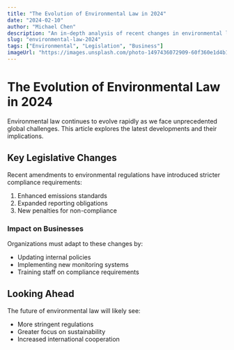 ```yaml
---
title: "The Evolution of Environmental Law in 2024"
date: "2024-02-10"
author: "Michael Chen"
description: "An in-depth analysis of recent changes in environmental legislation and their impact on businesses."
slug: "environmental-law-2024"
tags: ["Environmental", "Legislation", "Business"]
imageUrl: "https://images.unsplash.com/photo-1497436072909-60f360e1d4b1"
---
```


# The Evolution of Environmental Law in 2024

Environmental law continues to evolve rapidly as we face unprecedented global challenges. This article explores the latest developments and their implications.

## Key Legislative Changes

Recent amendments to environmental regulations have introduced stricter compliance requirements:

1. Enhanced emissions standards
2. Expanded reporting obligations
3. New penalties for non-compliance

### Impact on Businesses

Organizations must adapt to these changes by:

- Updating internal policies
- Implementing new monitoring systems
- Training staff on compliance requirements

## Looking Ahead

The future of environmental law will likely see:
- More stringent regulations
- Greater focus on sustainability
- Increased international cooperation